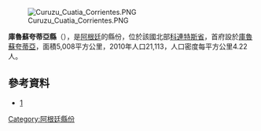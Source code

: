 [[Image:Curuzu_Cuatia_Corrientes.PNG|right]]

{{coord|29|47|S|58|02|W|display=title}}

'''庫魯蘇夸蒂亞縣'''（{{lang-es|Departamento Curuzú Cuatiá}}），是[[阿根廷|阿根廷]]的縣份，位於該國北部[[科連特斯省|科連特斯省]]，首府設於[[庫魯蘇夸蒂亞|庫魯蘇夸蒂亞]]，面積5,008平方公里，2010年人口21,113，人口密度每平方公里4.22人。

==參考資料==
*[https://web.archive.org/web/20071229032130/http://www.curuzu.gov.ar/index.htm] {{es icon}}

{{Argentina-geo-stub}}
[[Category:阿根廷縣份|Category:阿根廷縣份]]